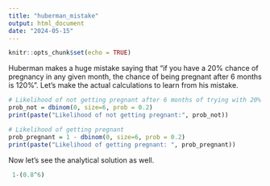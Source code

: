 ```yaml
---
title: "huberman_mistake"
output: html_document
date: "2024-05-15"
---
```


```r
knitr::opts_chunk$set(echo = TRUE)
```



Huberman makes a huge mistake saying that “if you have a 20% chance of pregnancy in any given month, the chance of being pregnant after 6 months is 120%”. Let's make the actual calculations to learn from his mistake.
```r
# Likelihood of not getting pregnant after 6 months of trying with 20% probability each month
prob_not = dbinom(0, size=6, prob = 0.2)
print(paste("Likelihood of not getting pregnant:", prob_not))

# Likelihood of getting pregnant
prob_pregnant = 1 - dbinom(0, size=6, prob = 0.2)
print(paste("Likelihood of getting pregnant: ", prob_pregnant))
```
Now let's see the analytical solution as well.
```r
 1-(0.8^6)
```

